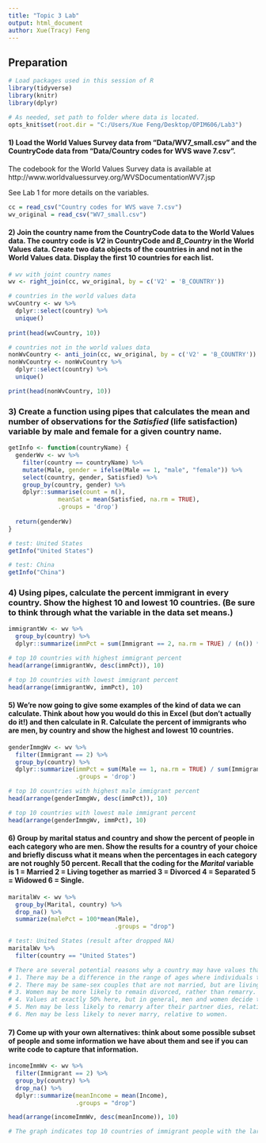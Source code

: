 ```yaml
---
title: "Topic 3 Lab"
output: html_document
author: Xue(Tracy) Feng
---
```


## Preparation

```r
# Load packages used in this session of R
library(tidyverse)
library(knitr)
library(dplyr)

# As needed, set path to folder where data is located.
opts_knit$set(root.dir = "C:/Users/Xue Feng/Desktop/OPIM606/Lab3")
```

#### 1) Load the World Values Survey data from "Data/WV7_small.csv" and the CountryCode data from "Data/Country codes for WVS wave 7.csv".
The codebook for the World Values Survey data is available at 
http://www.worldvaluessurvey.org/WVSDocumentationWV7.jsp

See Lab 1 for more details on the variables.

```r
cc = read_csv("Country codes for WVS wave 7.csv")
wv_original = read_csv("WV7_small.csv")

```

#### 2) Join the country name from the CountryCode data to the World Values data.  The country code is *V2* in CountryCode and *B_Country* in the World Values data.  Create two data objects of the countries in and not in the World Values data. Display the first 10 countries for each list.

```r
# wv with joint country names
wv <- right_join(cc, wv_original, by = c('V2' = 'B_COUNTRY'))

# countries in the world values data
wvCountry <- wv %>%
  dplyr::select(country) %>%
  unique()
  
print(head(wvCountry, 10))

# countries not in the world values data
nonWvCountry <- anti_join(cc, wv_original, by = c('V2' = 'B_COUNTRY'))
nonWvCountry <- nonWvCountry %>%
  dplyr::select(country) %>%
  unique()

print(head(nonWvCountry, 10))

```
### 3) Create a function using pipes that calculates the mean and number of observations for the *Satisfied* (life satisfaction) variable by male and female for a given country name.

```r

getInfo <- function(countryName) {
  genderWv <- wv %>%
    filter(country == countryName) %>%
    mutate(Male, gender = ifelse(Male == 1, "male", "female")) %>%
    select(country, gender, Satisfied) %>%
    group_by(country, gender) %>%
    dplyr::summarise(count = n(),
              meanSat = mean(Satisfied, na.rm = TRUE),
              .groups = 'drop')
    
  return(genderWv)
}

# test: United States
getInfo("United States")

# test: China
getInfo("China")

```

### 4) Using pipes, calculate the percent immigrant in every country. Show the highest 10 and lowest 10 countries. (Be sure to think through what the variable in the data set means.) 
```r

immigrantWv <- wv %>%
  group_by(country) %>%
  dplyr::summarize(immPct = sum(Immigrant == 2, na.rm = TRUE) / (n()) * 100)

# top 10 countries with highest immigrant percent
head(arrange(immigrantWv, desc(immPct)), 10)

# top 10 countries with lowest immigrant percent
head(arrange(immigrantWv, immPct), 10)

```


#### 5) We're now going to give some examples of the kind of data we can calculate.  Think about how you would do this in Excel (but don't actually do it!) and then calculate in R. Calculate the percent of immigrants who are men, by country and show the highest and lowest 10 countries.
```r

genderImmgWv <- wv %>%
  filter(Immigrant == 2) %>%
  group_by(country) %>%
  dplyr::summarize(immPct = sum(Male == 1, na.rm = TRUE) / sum(Immigrant == 2, na.rm = TRUE) * 100,
                   .groups = 'drop')

# top 10 countries with highest male immigrant percent
head(arrange(genderImmgWv, desc(immPct)), 10)

# top 10 countries with lowest male immigrant percent
head(arrange(genderImmgWv, immPct), 10)

```


#### 6) Group by marital status and country and show the percent of people in each category who are men.  Show the results for a country of your choice and briefly discuss what it means when the percentages in each category are not roughly 50 percent. Recall that the coding for the *Marital* variable is 1 = Married 2 = Living together as married 3 = Divorced 4 = Separated 5 = Widowed 6 = Single.

```r

maritalWv <- wv %>%
  group_by(Marital, country) %>%
  drop_na() %>%
  summarize(malePct = 100*mean(Male),
                              .groups = "drop")

# test: United States (result after dropped NA)
maritalWv %>%
  filter(country == "United States")

# There are several potential reasons why a country may have values that are different from 50%. Here are a few possibilities across the response options:
# 1. There may be a difference in the range of ages where individuals tend to be married. In general, men could tend to marry slightly older than women in the United States, for example.
# 2. There may be same-sex couples that are not married, but are living together as married.
# 3. Women may be more likely to remain divorced, rather than remarry. 
# 4. Values at exactly 50% here, but in general, men and women decide to be separate at different rates.
# 5. Men may be less likely to remarry after their partner dies, relative to women.
# 6. Men may be less likely to never marry, relative to women. 
```

#### 7) Come up with your own alternatives: think about some possible subset of people and some information we have about them and see if you can write code to capture that information. 
```r

incomeImmWv <- wv %>%
  filter(Immigrant == 2) %>%
  group_by(country) %>%
  drop_na() %>%
  dplyr::summarize(meanIncome = mean(Income),
                   .groups = "drop")

head(arrange(incomeImmWv, desc(meanIncome)), 10)

# The graph indicates top 10 countries of immigrant people with the largest income differences. 
```

